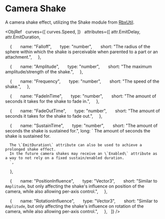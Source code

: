 

# Camera Shake

A camera shake effect, utilizing the Shake module from [RbxUtil](https://github.com/Sleitnick/RbxUtil).

<ObjRef
  curves={[
    curves.Speed,
  ]}
  attributes={[
    attr.EmitDelay,
    attr.EmitDuration,

    {
      name: "Falloff",
      type: "number",
      short: "The radius of the sphere within which the shake is perceivable when parented to a part or an attachment.",
    },

    {
      name: "Amplitude",
      type: "number",
      short: "The maximum amplitude/strength of the shake.",
    },

    {
      name: "Frequency",
      type: "number",
      short: "The speed of the shake.",
    },

    {
      name: "FadeInTime",
      type: "number",
      short: "The amount of seconds it takes for the shake to fade in.",
    },

    {
      name: "FadeOutTime",
      type: "number",
      short: "The amount of seconds it takes for the shake to fade out.",
    },

    {
      name: "SustainTime",
      type: "number",
      short: "The amount of seconds the shake is sustained for.",
      long: `
      The amount of seconds the shake is sustained for.

      The \`EmitDuration\` attribute can also be used to achieve a prolonged shake effect.
      In the future camera shakes may receive an \`Enabled\` attribute as a way to not rely on a fixed sustain/enabled duration.
      `,
    },

    {
      name: "PositionInfluence",
      type: "Vector3",
      short: "Similar to `Amplitude`, but only affecting the shake's influence on position of the camera, while also allowing per-axis control.",
    },

    {
      name: "RotationInfluence",
      type: "Vector3",
      short: "Similar to `Amplitude`, but only affecting the shake's influence on rotation of the camera, while also allowing per-axis control.",
    },
  ]}
/>

